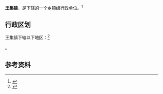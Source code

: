 {{中国乡级行政区|32/03/24/102/000}}

'''王集镇'''，是{{PRC admin/fullname|32/03/24/102/000|3}}下辖的一个[[乡镇|乡镇]]级行政单位。<ref>{{PRC admin/ref sgc|{{PRC admin/parent|32/03/24/102/000}}}}</ref>

== 行政区划 ==

王集镇下辖以下地区：<ref>{{PRC admin/ref sgc|32/03/24/102/000}}</ref>

{{PRC admin/children|32/03/24/102/000}}。

== 参考资料 ==

{{reflist}}

{{行政区划小作品}}
{{PRC admin/navcat|32/03/24/102/000}}